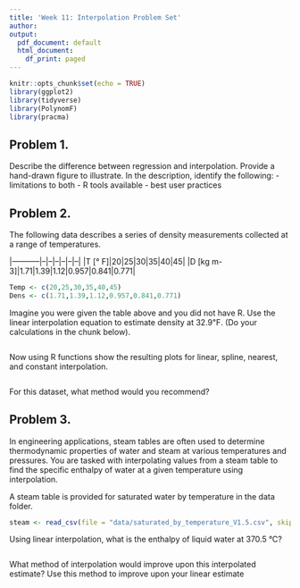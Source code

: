```yaml
---
title: 'Week 11: Interpolation Problem Set'
author: 
output:
  pdf_document: default
  html_document:
    df_print: paged
---
```


```r
knitr::opts_chunk$set(echo = TRUE)
library(ggplot2)
library(tidyverse)
library(PolynomF)
library(pracma)
```

## Problem 1. 

Describe the difference between regression and interpolation. Provide a hand-drawn figure to illustrate. In the description, identify the following:
- limitations to both
- R tools available
- best user practices

## Problem 2. 

The following data describes a series of density measurements collected at a range of temperatures. 

|-----------|--|--|--|--|--|--|
|T [&deg; F]|20|25|30|35|40|45|
|D [kg m-3]|1.71|1.39|1.12|0.957|0.841|0.771| 

```r
Temp <- c(20,25,30,35,40,45)
Dens <- c(1.71,1.39,1.12,0.957,0.841,0.771) 
```


Imagine you were given the table above and you did not have R. Use the linear interpolation equation to estimate density at 32.9℉. (Do your calculations in the chunk below). 

```r

```

Now using R functions show the resulting plots for linear, spline, nearest, and constant interpolation.

```r

```

For this dataset, what method would you recommend?
 
## Problem 3.

In engineering applications, steam tables are often used to determine thermodynamic properties of water and steam at various temperatures and pressures. You are tasked with interpolating values from a steam table to find the specific enthalpy of  water at a given temperature using interpolation.

A steam table is provided for saturated water by temperature in the data folder.

```r
steam <- read_csv(file = "data/saturated_by_temperature_V1.5.csv", skip = 6)
```

Using linear interpolation, what is the enthalpy of liquid water at 370.5 &deg;C? 

```r

```

What method of interpolation would improve upon this interpolated estimate? Use this method to improve upon your linear estimate

```r

```

